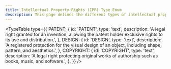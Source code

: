 ```yaml
---
title: Intellectual Property Rights (IPR) Type Enum
description: This page defines the different types of intellectual property rights (IPR).
---
```


<TypeTable
  type={{
    PATENT: {
      id: 'PATENT',
      type: 'text',
      description: 'A legal right granted for an invention, allowing the patent holder exclusive rights to its use and distribution.',
    },
    DESIGN: {
      id: 'DESIGN',
      type: 'text',
      description: 'A registered protection for the visual design of an object, including shape, pattern, and aesthetics.',
    },
    COPYRIGHT: {
      id: 'COPYRIGHT',
      type: 'text',
      description: 'A legal right protecting original works of authorship such as books, music, and software.',
    },
  }}
/>
